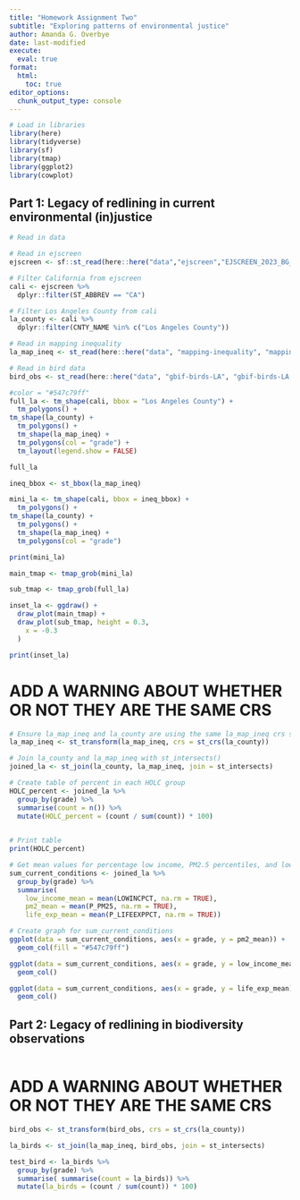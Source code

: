 ```yaml
---
title: "Homework Assignment Two"
subtitle: "Exploring patterns of environmental justice"
author: Amanda G. Overbye
date: last-modified
execute: 
  eval: true
format:
  html:
    toc: true
editor_options: 
  chunk_output_type: console
---
```


```r
# Load in libraries
library(here)
library(tidyverse)
library(sf)
library(tmap)
library(ggplot2)
library(cowplot)
```


## Part 1: Legacy of redlining in current environmental (in)justice

```r
# Read in data

# Read in ejscreen
ejscreen <- sf::st_read(here::here("data","ejscreen","EJSCREEN_2023_BG_StatePct_with_AS_CNMI_GU_VI.gdb"))

# Filter California from ejscreen
cali <- ejscreen %>%
  dplyr::filter(ST_ABBREV == "CA")

# Filter Los Angeles County from cali
la_county <- cali %>%
  dplyr::filter(CNTY_NAME %in% c("Los Angeles County"))

# Read in mapping inequality 
la_map_ineq <- st_read(here::here("data", "mapping-inequality", "mapping-inequality-los-angeles.json"))

# Read in bird data 
bird_obs <- st_read(here::here("data", "gbif-birds-LA", "gbif-birds-LA.shp"))

```


```r
#color = "#547c79ff"
full_la <- tm_shape(cali, bbox = "Los Angeles County") +
  tm_polygons() +
tm_shape(la_county) +
  tm_polygons() +
  tm_shape(la_map_ineq) +
  tm_polygons(col = "grade") +
  tm_layout(legend.show = FALSE)
```

```r
full_la
```


```r
ineq_bbox <- st_bbox(la_map_ineq)

```

```r
mini_la <- tm_shape(cali, bbox = ineq_bbox) +
  tm_polygons() +
tm_shape(la_county) +
  tm_polygons() +
  tm_shape(la_map_ineq) +
  tm_polygons(col = "grade")
```

```r
print(mini_la)
```


```r
main_tmap <- tmap_grob(mini_la)

sub_tmap <- tmap_grob(full_la)
```

```r
inset_la <- ggdraw() +
  draw_plot(main_tmap) +
  draw_plot(sub_tmap, height = 0.3,
    x = -0.3
  )
```

```r
print(inset_la)
```

# ADD A WARNING ABOUT WHETHER OR NOT THEY ARE THE SAME CRS

```r
# Ensure la_map_ineq and la_county are using the same la_map_ineq crs system
la_map_ineq <- st_transform(la_map_ineq, crs = st_crs(la_county))
```

```r
# Join la_county and la_map_ineq with st_intersects()
joined_la <- st_join(la_county, la_map_ineq, join = st_intersects)
```


```r
# Create table of percent in each HOLC group
HOLC_percent <- joined_la %>%
  group_by(grade) %>%
  summarise(count = n()) %>%
  mutate(HOLC_percent = (count / sum(count)) * 100)
  
```

```r
# Print table
print(HOLC_percent)
```

```r
# Get mean values for percentage low income, PM2.5 percentiles, and low life expediency percentiles
sum_current_conditions <- joined_la %>%
  group_by(grade) %>%
  summarise( 
    low_income_mean = mean(LOWINCPCT, na.rm = TRUE),
    pm2_mean = mean(P_PM25, na.rm = TRUE),
    life_exp_mean = mean(P_LIFEEXPPCT, na.rm = TRUE))
```

```r
# Create graph for sum_current_conditions
ggplot(data = sum_current_conditions, aes(x = grade, y = pm2_mean)) +
  geom_col(fill = "#547c79ff")

ggplot(data = sum_current_conditions, aes(x = grade, y = low_income_mean)) +
  geom_col()

ggplot(data = sum_current_conditions, aes(x = grade, y = life_exp_mean)) +
  geom_col()
```


## Part 2: Legacy of redlining in biodiversity observations

```r

```

# ADD A WARNING ABOUT WHETHER OR NOT THEY ARE THE SAME CRS

```r
bird_obs <- st_transform(bird_obs, crs = st_crs(la_county))
```


```r
la_birds <- st_join(la_map_ineq, bird_obs, join = st_intersects)
```

```r
test_bird <- la_birds %>%
  group_by(grade) %>%
  summarise( summarise(count = la_birds)) %>%
  mutate(la_birds = (count / sum(count)) * 100)
```


